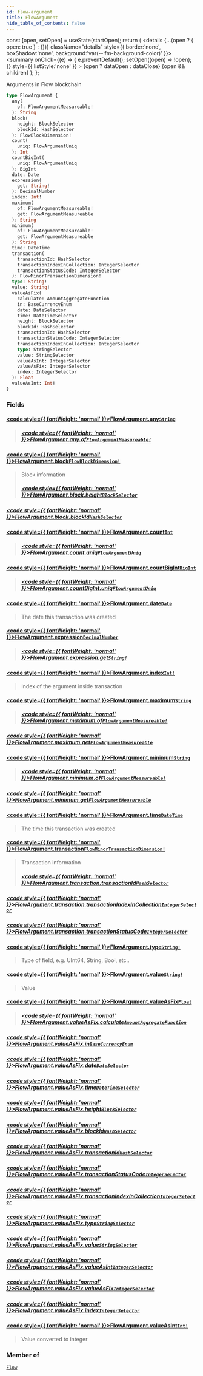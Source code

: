 ```yaml
---
id: flow-argument
title: FlowArgument
hide_table_of_contents: false
---
```







  const [open, setOpen] = useState(startOpen);
  return (
    <details {...(open ? { open: true } : {})} className="details" style={{ border:'none', boxShadow:'none', background:'var(--ifm-background-color)' }}>
      <summary
        onClick={(e) => {
          e.preventDefault();
          setOpen((open) => !open);
        }}
        style={{ listStyle:'none' }}
      >
      {open ? dataOpen : dataClose}
      </summary>
      {open && children}
    </details>
  );
};








Arguments in Flow blockchain


```graphql
type FlowArgument {
  any(
    of: FlowArgumentMeasureable!
  ): String
  block(
    height: BlockSelector
    blockId: HashSelector
  ): FlowBlockDimension!
  count(
    uniq: FlowArgumentUniq
  ): Int
  countBigInt(
    uniq: FlowArgumentUniq
  ): BigInt
  date: Date
  expression(
    get: String!
  ): DecimalNumber
  index: Int!
  maximum(
    of: FlowArgumentMeasureable!
    get: FlowArgumentMeasureable
  ): String
  minimum(
    of: FlowArgumentMeasureable!
    get: FlowArgumentMeasureable
  ): String
  time: DateTime
  transaction(
    transactionId: HashSelector
    transactionIndexInCollection: IntegerSelector
    transactionStatusCode: IntegerSelector
  ): FlowMinorTransactionDimension!
  type: String!
  value: String!
  valueAsFix(
    calculate: AmountAggregateFunction
    in: BaseCurrencyEnum
    date: DateSelector
    time: DateTimeSelector
    height: BlockSelector
    blockId: HashSelector
    transactionId: HashSelector
    transactionStatusCode: IntegerSelector
    transactionIndexInCollection: IntegerSelector
    type: StringSelector
    value: StringSelector
    valueAsInt: IntegerSelector
    valueAsFix: IntegerSelector
    index: IntegerSelector
  ): Float
  valueAsInt: Int!
}
```




### Fields

#### [<code style={{ fontWeight: 'normal' }}>FlowArgument.<b>any</b></code>](#)<Bullet />[`String`](/docs/v1/graphql-reference/scalars/string) <Badge class="badge badge--secondary" text="scalar"/> 
> 
> 
> 
> ##### [<code style={{ fontWeight: 'normal' }}>FlowArgument.any.<b>of</b></code>](#)<Bullet />[`FlowArgumentMeasureable!`](/docs/v1/graphql-reference/enums/flow-argument-measureable) <Badge class="badge badge--secondary" text="non-null"/> <Badge class="badge badge--secondary" text="enum"/> 
> 
> 
> 
> 

#### [<code style={{ fontWeight: 'normal' }}>FlowArgument.<b>block</b></code>](#)<Bullet />[`FlowBlockDimension!`](/docs/v1/graphql-reference/objects/flow-block-dimension) <Badge class="badge badge--secondary" text="non-null"/> <Badge class="badge badge--secondary" text="object"/> 
> 
> 
> Block information
> ##### [<code style={{ fontWeight: 'normal' }}>FlowArgument.block.<b>height</b></code>](#)<Bullet />[`BlockSelector`](/docs/v1/graphql-reference/inputs/block-selector) <Badge class="badge badge--secondary" text="input"/> 
> 
> 
> 
> 

##### [<code style={{ fontWeight: 'normal' }}>FlowArgument.block.<b>blockId</b></code>](#)<Bullet />[`HashSelector`](/docs/v1/graphql-reference/inputs/hash-selector) <Badge class="badge badge--secondary" text="input"/> 
> 
> 
> 
> 

#### [<code style={{ fontWeight: 'normal' }}>FlowArgument.<b>count</b></code>](#)<Bullet />[`Int`](/docs/v1/graphql-reference/scalars/int) <Badge class="badge badge--secondary" text="scalar"/> 
> 
> 
> 
> ##### [<code style={{ fontWeight: 'normal' }}>FlowArgument.count.<b>uniq</b></code>](#)<Bullet />[`FlowArgumentUniq`](/docs/v1/graphql-reference/enums/flow-argument-uniq) <Badge class="badge badge--secondary" text="enum"/> 
> 
> 
> 
> 

#### [<code style={{ fontWeight: 'normal' }}>FlowArgument.<b>countBigInt</b></code>](#)<Bullet />[`BigInt`](/docs/v1/graphql-reference/scalars/big-int) <Badge class="badge badge--secondary" text="scalar"/> 
> 
> 
> 
> ##### [<code style={{ fontWeight: 'normal' }}>FlowArgument.countBigInt.<b>uniq</b></code>](#)<Bullet />[`FlowArgumentUniq`](/docs/v1/graphql-reference/enums/flow-argument-uniq) <Badge class="badge badge--secondary" text="enum"/> 
> 
> 
> 
> 

#### [<code style={{ fontWeight: 'normal' }}>FlowArgument.<b>date</b></code>](#)<Bullet />[`Date`](/docs/v1/graphql-reference/objects/date) <Badge class="badge badge--secondary" text="object"/> 
> 
> 
> The date this transaction was created
> 

#### [<code style={{ fontWeight: 'normal' }}>FlowArgument.<b>expression</b></code>](#)<Bullet />[`DecimalNumber`](/docs/v1/graphql-reference/scalars/decimal-number) <Badge class="badge badge--secondary" text="scalar"/> 
> 
> 
> 
> ##### [<code style={{ fontWeight: 'normal' }}>FlowArgument.expression.<b>get</b></code>](#)<Bullet />[`String!`](/docs/v1/graphql-reference/scalars/string) <Badge class="badge badge--secondary" text="non-null"/> <Badge class="badge badge--secondary" text="scalar"/> 
> 
> 
> 
> 

#### [<code style={{ fontWeight: 'normal' }}>FlowArgument.<b>index</b></code>](#)<Bullet />[`Int!`](/docs/v1/graphql-reference/scalars/int) <Badge class="badge badge--secondary" text="non-null"/> <Badge class="badge badge--secondary" text="scalar"/> 
> 
> 
> Index of the argument inside transaction
> 

#### [<code style={{ fontWeight: 'normal' }}>FlowArgument.<b>maximum</b></code>](#)<Bullet />[`String`](/docs/v1/graphql-reference/scalars/string) <Badge class="badge badge--secondary" text="scalar"/> 
> 
> 
> 
> ##### [<code style={{ fontWeight: 'normal' }}>FlowArgument.maximum.<b>of</b></code>](#)<Bullet />[`FlowArgumentMeasureable!`](/docs/v1/graphql-reference/enums/flow-argument-measureable) <Badge class="badge badge--secondary" text="non-null"/> <Badge class="badge badge--secondary" text="enum"/> 
> 
> 
> 
> 

##### [<code style={{ fontWeight: 'normal' }}>FlowArgument.maximum.<b>get</b></code>](#)<Bullet />[`FlowArgumentMeasureable`](/docs/v1/graphql-reference/enums/flow-argument-measureable) <Badge class="badge badge--secondary" text="enum"/> 
> 
> 
> 
> 

#### [<code style={{ fontWeight: 'normal' }}>FlowArgument.<b>minimum</b></code>](#)<Bullet />[`String`](/docs/v1/graphql-reference/scalars/string) <Badge class="badge badge--secondary" text="scalar"/> 
> 
> 
> 
> ##### [<code style={{ fontWeight: 'normal' }}>FlowArgument.minimum.<b>of</b></code>](#)<Bullet />[`FlowArgumentMeasureable!`](/docs/v1/graphql-reference/enums/flow-argument-measureable) <Badge class="badge badge--secondary" text="non-null"/> <Badge class="badge badge--secondary" text="enum"/> 
> 
> 
> 
> 

##### [<code style={{ fontWeight: 'normal' }}>FlowArgument.minimum.<b>get</b></code>](#)<Bullet />[`FlowArgumentMeasureable`](/docs/v1/graphql-reference/enums/flow-argument-measureable) <Badge class="badge badge--secondary" text="enum"/> 
> 
> 
> 
> 

#### [<code style={{ fontWeight: 'normal' }}>FlowArgument.<b>time</b></code>](#)<Bullet />[`DateTime`](/docs/v1/graphql-reference/objects/date-time) <Badge class="badge badge--secondary" text="object"/> 
> 
> 
> The time this transaction was created
> 

#### [<code style={{ fontWeight: 'normal' }}>FlowArgument.<b>transaction</b></code>](#)<Bullet />[`FlowMinorTransactionDimension!`](/docs/v1/graphql-reference/objects/flow-minor-transaction-dimension) <Badge class="badge badge--secondary" text="non-null"/> <Badge class="badge badge--secondary" text="object"/> 
> 
> 
> Transaction information
> ##### [<code style={{ fontWeight: 'normal' }}>FlowArgument.transaction.<b>transactionId</b></code>](#)<Bullet />[`HashSelector`](/docs/v1/graphql-reference/inputs/hash-selector) <Badge class="badge badge--secondary" text="input"/> 
> 
> 
> 
> 

##### [<code style={{ fontWeight: 'normal' }}>FlowArgument.transaction.<b>transactionIndexInCollection</b></code>](#)<Bullet />[`IntegerSelector`](/docs/v1/graphql-reference/inputs/integer-selector) <Badge class="badge badge--secondary" text="input"/> 
> 
> 
> 
> 

##### [<code style={{ fontWeight: 'normal' }}>FlowArgument.transaction.<b>transactionStatusCode</b></code>](#)<Bullet />[`IntegerSelector`](/docs/v1/graphql-reference/inputs/integer-selector) <Badge class="badge badge--secondary" text="input"/> 
> 
> 
> 
> 

#### [<code style={{ fontWeight: 'normal' }}>FlowArgument.<b>type</b></code>](#)<Bullet />[`String!`](/docs/v1/graphql-reference/scalars/string) <Badge class="badge badge--secondary" text="non-null"/> <Badge class="badge badge--secondary" text="scalar"/> 
> 
> 
> Type of field, e.g. UInt64, String, Bool, etc..
> 

#### [<code style={{ fontWeight: 'normal' }}>FlowArgument.<b>value</b></code>](#)<Bullet />[`String!`](/docs/v1/graphql-reference/scalars/string) <Badge class="badge badge--secondary" text="non-null"/> <Badge class="badge badge--secondary" text="scalar"/> 
> 
> 
> Value
> 

#### [<code style={{ fontWeight: 'normal' }}>FlowArgument.<b>valueAsFix</b></code>](#)<Bullet />[`Float`](/docs/v1/graphql-reference/scalars/float) <Badge class="badge badge--secondary" text="scalar"/> 
> 
> 
> 
> ##### [<code style={{ fontWeight: 'normal' }}>FlowArgument.valueAsFix.<b>calculate</b></code>](#)<Bullet />[`AmountAggregateFunction`](/docs/v1/graphql-reference/enums/amount-aggregate-function) <Badge class="badge badge--secondary" text="enum"/> 
> 
> 
> 
> 

##### [<code style={{ fontWeight: 'normal' }}>FlowArgument.valueAsFix.<b>in</b></code>](#)<Bullet />[`BaseCurrencyEnum`](/docs/v1/graphql-reference/enums/base-currency-enum) <Badge class="badge badge--secondary" text="enum"/> 
> 
> 
> 
> 

##### [<code style={{ fontWeight: 'normal' }}>FlowArgument.valueAsFix.<b>date</b></code>](#)<Bullet />[`DateSelector`](/docs/v1/graphql-reference/inputs/date-selector) <Badge class="badge badge--secondary" text="input"/> 
> 
> 
> 
> 

##### [<code style={{ fontWeight: 'normal' }}>FlowArgument.valueAsFix.<b>time</b></code>](#)<Bullet />[`DateTimeSelector`](/docs/v1/graphql-reference/inputs/date-time-selector) <Badge class="badge badge--secondary" text="input"/> 
> 
> 
> 
> 

##### [<code style={{ fontWeight: 'normal' }}>FlowArgument.valueAsFix.<b>height</b></code>](#)<Bullet />[`BlockSelector`](/docs/v1/graphql-reference/inputs/block-selector) <Badge class="badge badge--secondary" text="input"/> 
> 
> 
> 
> 

##### [<code style={{ fontWeight: 'normal' }}>FlowArgument.valueAsFix.<b>blockId</b></code>](#)<Bullet />[`HashSelector`](/docs/v1/graphql-reference/inputs/hash-selector) <Badge class="badge badge--secondary" text="input"/> 
> 
> 
> 
> 

##### [<code style={{ fontWeight: 'normal' }}>FlowArgument.valueAsFix.<b>transactionId</b></code>](#)<Bullet />[`HashSelector`](/docs/v1/graphql-reference/inputs/hash-selector) <Badge class="badge badge--secondary" text="input"/> 
> 
> 
> 
> 

##### [<code style={{ fontWeight: 'normal' }}>FlowArgument.valueAsFix.<b>transactionStatusCode</b></code>](#)<Bullet />[`IntegerSelector`](/docs/v1/graphql-reference/inputs/integer-selector) <Badge class="badge badge--secondary" text="input"/> 
> 
> 
> 
> 

##### [<code style={{ fontWeight: 'normal' }}>FlowArgument.valueAsFix.<b>transactionIndexInCollection</b></code>](#)<Bullet />[`IntegerSelector`](/docs/v1/graphql-reference/inputs/integer-selector) <Badge class="badge badge--secondary" text="input"/> 
> 
> 
> 
> 

##### [<code style={{ fontWeight: 'normal' }}>FlowArgument.valueAsFix.<b>type</b></code>](#)<Bullet />[`StringSelector`](/docs/v1/graphql-reference/inputs/string-selector) <Badge class="badge badge--secondary" text="input"/> 
> 
> 
> 
> 

##### [<code style={{ fontWeight: 'normal' }}>FlowArgument.valueAsFix.<b>value</b></code>](#)<Bullet />[`StringSelector`](/docs/v1/graphql-reference/inputs/string-selector) <Badge class="badge badge--secondary" text="input"/> 
> 
> 
> 
> 

##### [<code style={{ fontWeight: 'normal' }}>FlowArgument.valueAsFix.<b>valueAsInt</b></code>](#)<Bullet />[`IntegerSelector`](/docs/v1/graphql-reference/inputs/integer-selector) <Badge class="badge badge--secondary" text="input"/> 
> 
> 
> 
> 

##### [<code style={{ fontWeight: 'normal' }}>FlowArgument.valueAsFix.<b>valueAsFix</b></code>](#)<Bullet />[`IntegerSelector`](/docs/v1/graphql-reference/inputs/integer-selector) <Badge class="badge badge--secondary" text="input"/> 
> 
> 
> 
> 

##### [<code style={{ fontWeight: 'normal' }}>FlowArgument.valueAsFix.<b>index</b></code>](#)<Bullet />[`IntegerSelector`](/docs/v1/graphql-reference/inputs/integer-selector) <Badge class="badge badge--secondary" text="input"/> 
> 
> 
> 
> 

#### [<code style={{ fontWeight: 'normal' }}>FlowArgument.<b>valueAsInt</b></code>](#)<Bullet />[`Int!`](/docs/v1/graphql-reference/scalars/int) <Badge class="badge badge--secondary" text="non-null"/> <Badge class="badge badge--secondary" text="scalar"/> 
> 
> 
> Value converted to integer
> 



### Member of

[`Flow`](/docs/v1/graphql-reference/objects/flow)  <Badge class="secondary" text="object"/>

